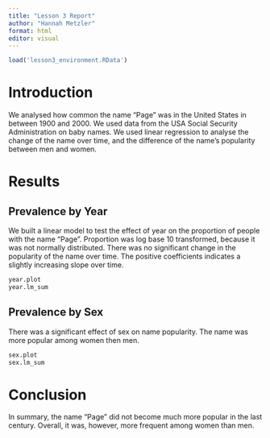 ```yaml
---
title: "Lesson 3 Report"
author: "Hannah Metzler"
format: html
editor: visual
---
```


```r
load('lesson3_environment.RData')
```

# Introduction

We analysed how common the name "Page" was in the United States in between 1900 and 2000. We used data from the USA Social Security Administration on baby names. We used linear regression to analyse the change of the name over time, and the difference of the name's popularity between men and women.

# Results

## Prevalence by Year

We built a linear model to test the effect of year on the proportion of people with the name "Page". Proportion was log base 10 transformed, because it was not normally distributed. There was no significant change in the popularity of the name over time. The positive coefficients indicates a slightly increasing slope over time.

```r
year.plot
year.lm_sum
```

## Prevalence by Sex

There was a significant effect of sex on name popularity. The name was more popular among women then men.

```r
sex.plot 
sex.lm_sum
```

# Conclusion

In summary, the name "Page" did not become much more popular in the last century. Overall, it was, however, more frequent among women than men.
